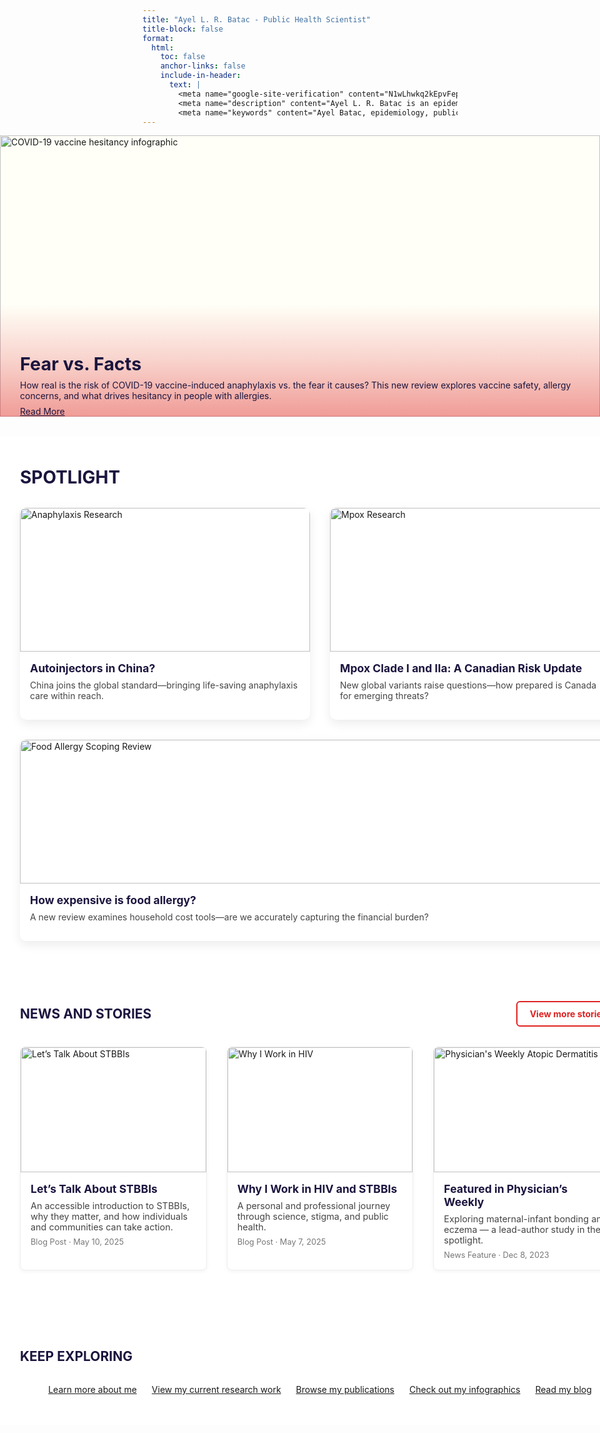 ```yaml
---
title: "Ayel L. R. Batac - Public Health Scientist"
title-block: false
format:
  html:
    toc: false
    anchor-links: false
    include-in-header: 
      text: |
        <meta name="google-site-verification" content="N1wLhwkq2kEpvFepxx8U30XxFHpsgKQDqCwYJtTHPuY" />
        <meta name="description" content="Ayel L. R. Batac is an epidemiologist, social and behavioural health scientist, and global health researcher focused on HIV and sexually transmitted and blood-borne infections, using mixed methods to advance equity and evidence-informed public health." />
        <meta name="keywords" content="Ayel Batac, epidemiology, public health, global health, HIV, STI, STBBI, MSM, gonorrhea, chlamydia, LMICs, mpox, tuberculosis, COVID-19, vaccine, hesitancy, allergy, anaphylaxis, food allergy, atopic dermatitis, pediatrics, dermatology, evidence synthesis, knowledge synthesis, knowledge translation, scoping review, systematic review, University of Manitoba, London School of Hygiene and Tropical Medicine, LSHTM, University of North Carolina at Chapel Hill, UNC, Southern Medical University, Winnipeg, Manitoba, Canada, London, United Kingdom, UK, China, consultant" />
---
```


```{=html}

<!-- Full-width Banner Section -->
<div style="position: relative; width: 100vw; margin-left: calc(-50vw + 50%); height: 450px; overflow: hidden; margin-bottom: 2rem; background-color: #FFFFF7;">
  <img src="vaccine_hesitancy.png" alt="COVID-19 vaccine hesitancy infographic"
       style="width: 100%; height: 100%; object-fit: contain; object-position: center;">
  <!-- Red gradient with decreased opacity and 40% coverage -->
  <div style="
    position: absolute;
    inset: 0;
    background: linear-gradient(to top, rgba(222,34,33,0.45), rgba(222,34,33,0.2), transparent 40%);
  "></div>
  <!-- Text content at the bottom -->
  <div style="
    position: absolute;
    top: 0;
    left: 0;
    right: 0;
    height: 100%;
    padding: 0 2rem 2rem 2rem;
    display: flex;
    flex-direction: column;
    justify-content: flex-end;
    color: #1b153e;
  ">
    <div style="font-size: 1.8rem; font-weight: bold; margin-bottom: 0.5rem;">
      Fear vs. Facts
    </div>
    <div style="margin-bottom: 0.5rem;">How real is the risk of COVID-19 vaccine-induced anaphylaxis vs. the fear it causes? This new review explores vaccine safety, allergy concerns, and what drives hesitancy in people with allergies.</div>
    <a href="https://doi.org/10.1016/j.jacig.2025.100522" target="_blank"
       style="color: #1b153e; text-decoration: underline;">Read More</a>
  </div>
</div>

```

```{=html}

<!-- Full-width Spotlight Section -->
<div style="width: 100vw; margin-left: calc(-50vw + 50%); padding: 3rem 2rem; background-color: #ffffff;">

  <!-- Title (HTML, not markdown) to avoid anchor icon -->
  <div style="color: #1B153E; text-transform: uppercase; font-weight: bold; font-size: 1.75rem; margin-bottom: 2rem;">SPOTLIGHT</div>

  <div style="display: flex; flex-wrap: wrap; gap: 2rem;">

    <!-- Tile 1: Anaphylaxis -->
    <a href="https://doi.org/10.1111/cea.70028" target="_blank" style="flex: 1; min-width: 300px; text-decoration: none; color: inherit; display: flex; flex-direction: column;">
      <div style="display: flex; flex-direction: column; height: 100%; border-radius: 10px; overflow: hidden; box-shadow: 0 6px 16px rgba(0,0,0,0.08); transition: transform 0.3s, box-shadow 0.3s;" 
        onmouseover="this.style.transform='scale(1.02)'; this.style.boxShadow='0 8px 20px rgba(0,0,0,0.12)'" 
        onmouseout="this.style.transform='scale(1)'; this.style.boxShadow='0 6px 16px rgba(0,0,0,0.08)'">
        <img src="journal_image_1.png" alt="Anaphylaxis Research" style="width: 100%; height: 230px; object-fit: cover;">
        <div style="padding: 1rem; display: flex; flex-direction: column; flex-grow: 1;">
          <div style="font-weight: bold; color: #1B153E; font-size: 1.1rem;">Autoinjectors in China?</div>
          <p style="margin-top: 0.5rem; color: #444;">China joins the global standard—bringing life-saving anaphylaxis care within reach.</p>
        </div>
      </div>
    </a>

    <!-- Tile 2: Mpox -->
    <a href="https://nccid.ca/debrief/mpox/" target="_blank" style="flex: 1; min-width: 300px; text-decoration: none; color: inherit; display: flex; flex-direction: column;">
      <div style="display: flex; flex-direction: column; height: 100%; border-radius: 10px; overflow: hidden; box-shadow: 0 6px 16px rgba(0,0,0,0.08); transition: transform 0.3s, box-shadow 0.3s;" 
        onmouseover="this.style.transform='scale(1.02)'; this.style.boxShadow='0 8px 20px rgba(0,0,0,0.12)'" 
        onmouseout="this.style.transform='scale(1)'; this.style.boxShadow='0 6px 16px rgba(0,0,0,0.08)'">
        <img src="mpox_idx.png" alt="Mpox Research" style="width: 100%; height: 230px; object-fit: cover;">
        <div style="padding: 1rem; display: flex; flex-direction: column; flex-grow: 1;">
          <div style="font-weight: bold; color: #1B153E; font-size: 1.1rem;">Mpox Clade I and IIa: A Canadian Risk Update</div>
          <p style="margin-top: 0.5rem; color: #444;">New global variants raise questions—how prepared is Canada for emerging threats?</p>
        </div>
      </div>
    </a>

    <!-- Tile 3: Food Allergy Household Financial Burden Scoping Review -->
    <a href="https://doi.org/10.1111/cea.14622" target="_blank" style="flex: 1; min-width: 300px; text-decoration: none; color: inherit; display: flex; flex-direction: column;">
      <div style="display: flex; flex-direction: column; height: 100%; border-radius: 10px; overflow: hidden; box-shadow: 0 6px 16px rgba(0,0,0,0.08); transition: transform 0.3s, box-shadow 0.3s;" 
        onmouseover="this.style.transform='scale(1.02)'; this.style.boxShadow='0 8px 20px rgba(0,0,0,0.12)'" 
        onmouseout="this.style.transform='scale(1)'; this.style.boxShadow='0 6px 16px rgba(0,0,0,0.08)'">
        <img src="journal_image_2.png" alt="Food Allergy Scoping Review" style="width: 100%; height: 230px; object-fit: cover;">
        <div style="padding: 1rem; display: flex; flex-direction: column; flex-grow: 1;">
          <div style="font-weight: bold; color: #1B153E; font-size: 1.1rem;">How expensive is food allergy?</div>
          <p style="margin-top: 0.5rem; color: #444;">A new review examines household cost tools—are we accurately capturing the financial burden?</p>
        </div>
      </div>
    </a>

  </div>
</div>

```

```{=html}

<!-- Full-width News and Stories Section -->
<div style="width: 100vw; margin-left: calc(-50vw + 50%); padding: 3rem 2rem; background-color: #ffffff;">

  <!-- Section Header and Button -->
  <div style="display: flex; justify-content: space-between; align-items: center; margin-bottom: 2rem; flex-wrap: wrap;">
    <h2 style="color: #1B153E; font-weight: bold; margin: 0; border: none;">NEWS AND STORIES</h2>

    <a href="blog.qmd" style="background-color: white; border: 2px solid #DE2221; padding: 0.6rem 1.2rem; text-decoration: none; color: #DE2221; font-weight: bold; border-radius: 6px; transition: background-color 0.3s ease;">
      View more stories
    </a>
  </div>

  <!-- News Cards -->
  <div style="display: flex; flex-wrap: wrap; gap: 2rem;">

    <!-- Blog Tile -->
    <a href="stbbi-talk.qmd" style="flex: 1; min-width: 280px; max-width: 300px; text-decoration: none; color: inherit; display: flex; flex-direction: column;">
      <div style="display: flex; flex-direction: column; height: 100%; border: 1px solid #eee; border-radius: 8px; box-shadow: 0 2px 6px rgba(0,0,0,0.05); overflow: hidden; transition: transform 0.3s ease;"
        onmouseover="this.style.transform='scale(1.02)'" 
        onmouseout="this.style.transform='scale(1)'">

        <img src="stbbi-talk.png" alt="Let’s Talk About STBBIs" style="width: 100%; height: 200px; object-fit: cover;">

        <div style="padding: 1rem; display: flex; flex-direction: column; flex-grow: 1;">
          <h3 style="margin: 0 0 0.5rem 0; font-size: 1.1rem; font-weight: bold; color: #1B153E;">
            Let’s Talk About STBBIs
          </h3>
          <p style="margin: 0 0 0.5rem 0; font-size: 0.9rem; color: #444;">
            An accessible introduction to STBBIs, why they matter, and how individuals and communities can take action.
          </p>
          <div style="font-size: 0.8rem; color: #777;">Blog Post · May 10, 2025</div>
        </div>
      </div>
    </a>

    <!-- Blog Tile -->
    <a href="why-i-work-in-hiv.qmd" style="flex: 1; min-width: 280px; max-width: 300px; text-decoration: none; color: inherit; display: flex; flex-direction: column;">
      <div style="display: flex; flex-direction: column; height: 100%; border: 1px solid #eee; border-radius: 8px; box-shadow: 0 2px 6px rgba(0,0,0,0.05); overflow: hidden; transition: transform 0.3s ease;"
        onmouseover="this.style.transform='scale(1.02)'" 
        onmouseout="this.style.transform='scale(1)'">

        <img src="blog1_thumb.png" alt="Why I Work in HIV" style="width: 100%; height: 200px; object-fit: cover;">

        <div style="padding: 1rem; display: flex; flex-direction: column; flex-grow: 1;">
          <h3 style="margin: 0 0 0.5rem 0; font-size: 1.1rem; font-weight: bold; color: #1B153E;">
            Why I Work in HIV and STBBIs
          </h3>
          <p style="margin: 0 0 0.5rem 0; font-size: 0.9rem; color: #444;">
            A personal and professional journey through science, stigma, and public health.
          </p>
          <div style="font-size: 0.8rem; color: #777;">Blog Post · May 7, 2025</div>
        </div>
      </div>
    </a>

    <!-- Physician's Weekly Feature -->
    <a href="https://www.physiciansweekly.com/exploring-the-relationship-between-maternal-infant-bonding-and-infantile-atopic-dermatitis-a-mixed-methods-study/" 
       target="_blank"
       style="flex: 1; min-width: 280px; max-width: 300px; text-decoration: none; color: inherit; display: flex; flex-direction: column;">
      <div style="display: flex; flex-direction: column; height: 100%; border: 1px solid #eee; border-radius: 8px; box-shadow: 0 2px 6px rgba(0,0,0,0.05); overflow: hidden; transition: transform 0.3s ease;"
        onmouseover="this.style.transform='scale(1.02)'" 
        onmouseout="this.style.transform='scale(1)'">

        <img src="physiciansweekly_thumb.png" alt="Physician's Weekly Atopic Dermatitis" style="width: 100%; height: 200px; object-fit: cover;">

        <div style="padding: 1rem; display: flex; flex-direction: column; flex-grow: 1;">
          <h3 style="margin: 0 0 0.5rem 0; font-size: 1.1rem; font-weight: bold; color: #1B153E;">
            Featured in Physician’s Weekly
          </h3>
          <p style="margin: 0 0 0.5rem 0; font-size: 0.9rem; color: #444;">
            Exploring maternal-infant bonding and eczema — a lead-author study in the spotlight.
          </p>
          <div style="font-size: 0.8rem; color: #777;">News Feature · Dec 8, 2023</div>
        </div>
      </div>
    </a>

  </div>
</div>

```

```{=html}

<!-- Keep Exploring Section -->
<div style="width: 100vw; margin-left: calc(-50vw + 50%); padding: 3rem 2rem; background-color: #ffffff;">

  <h2 style="text-transform: uppercase; font-weight: bold; color: #1B153E; text-align: left; margin-bottom: 2rem; border: none;">KEEP EXPLORING</h2>

  <div style="display: flex; flex-wrap: wrap; justify-content: center; gap: 1.5rem; max-width: 1200px; margin: 0 auto;">

    <a href="about.html" class="explore-button">Learn more about me</a>
    <a href="research.html" class="explore-button">View my current research work</a>
    <a href="publications.html" class="explore-button">Browse my publications</a>
    <a href="infographics.html" class="explore-button">Check out my infographics</a>
    <a href="blog.html" class="explore-button explore-button-wide">Read my blog</a>

  </div>
</div>

```
